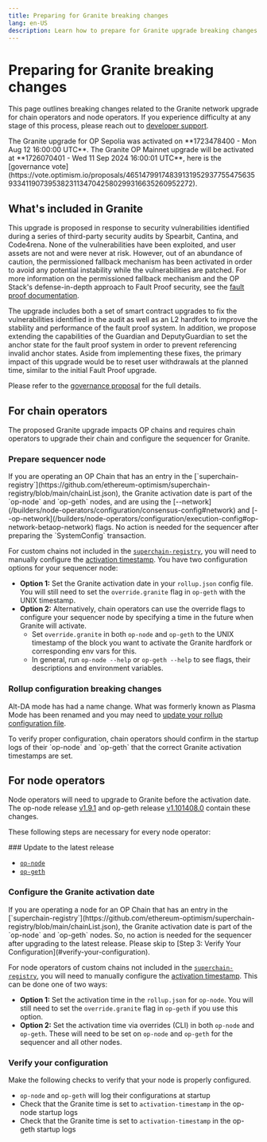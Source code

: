 ```yaml
---
title: Preparing for Granite breaking changes
lang: en-US
description: Learn how to prepare for Granite upgrade breaking changes.
---
```



# Preparing for Granite breaking changes

This page outlines breaking changes related to the Granite network upgrade for chain operators and node operators.
If you experience difficulty at any stage of this process, please reach out to [developer support](https://github.com/ethereum-optimism/developers/discussions).

<Callout type="info">
  The Granite upgrade for OP Sepolia was activated on **1723478400 - Mon Aug 12 16:00:00 UTC**.  The Granite OP Mainnet upgrade will be activated at **1726070401 - Wed 11 Sep 2024 16:00:01 UTC**, here is the [governance vote](https://vote.optimism.io/proposals/46514799174839131952937755475635933411907395382311347042580299316635260952272).
</Callout>

## What's included in Granite

This upgrade is proposed in response to security vulnerabilities identified during a series of third-party security audits by Spearbit, Cantina, and Code4rena. None of the vulnerabilities have been exploited, and user assets are not and were never at risk. However, out of an abundance of caution, the permissioned fallback mechanism has been activated in order to avoid any potential instability while the vulnerabilities are patched. For more information on the permissioned fallback mechanism and the OP Stack's defense-in-depth approach to Fault Proof security, see the [fault proof documentation](/stack/fault-proofs/fp-security).

The upgrade includes both a set of smart contract upgrades to fix the vulnerabilities identified in the audit as well as an L2 hardfork to improve the stability and performance of the fault proof system. In addition, we propose extending the capabilities of the Guardian and DeputyGuardian to set the anchor state for the fault proof system in order to prevent referencing invalid anchor states. Aside from implementing these fixes, the primary impact of this upgrade would be to reset user withdrawals at the planned time, similar to the initial Fault Proof upgrade. 

Please refer to the [governance proposal](https://gov.optimism.io/t/upgrade-proposal-10-granite-network-upgrade/8733) for the full details.

## For chain operators

The proposed Granite upgrade impacts OP chains and requires chain operators to upgrade their chain and configure the sequencer for Granite.

<Steps>

  ### Prepare sequencer node

  <Callout type="warning">
    If you are operating an OP Chain that has an entry in the [`superchain-registry`](https://github.com/ethereum-optimism/superchain-registry/blob/main/chainList.json), the Granite activation date is part of the `op-node` and `op-geth` nodes, and are using the [--network](/builders/node-operators/configuration/consensus-config#network) and [--op-network](/builders/node-operators/configuration/execution-config#op-network-betaop-network) flags. No action is needed for the sequencer after preparing the `SystemConfig` transaction. 
  </Callout>

  For custom chains not included in the [`superchain-registry`](https://github.com/ethereum-optimism/superchain-registry/blob/main/chainList.json), you will need to manually configure the [activation timestamp](https://github.com/ethereum-optimism/superchain-registry/blob/main/superchain/configs/mainnet/superchain.toml). You have two configuration options for your sequencer node:

  *   **Option 1:** Set the Granite activation date in your `rollup.json`  config file. You will still need to set the `override.granite` flag in `op-geth` with the UNIX timestamp.
  *   **Option 2:** Alternatively, chain operators can use the override flags to configure your sequencer node by specifying a time in the future when Granite will activate.
      *   Set  `override.granite`  in both `op-node` and `op-geth` to the UNIX timestamp of the block you want to activate the Granite hardfork or corresponding env vars for this.
      *   In general, run `op-node --help` or `op-geth --help` to see flags, their descriptions and environment variables.

  ### Rollup configuration breaking changes 
  
  Alt-DA mode has had a name change. What was formerly known as Plasma Mode has been renamed and you may need to [update your rollup configuration file](/builders/chain-operators/features/alt-da-mode#breaking-changes-renaming-plasma-mode-to-alt-da-mode).
</Steps>

<Callout type="info">
  To verify proper configuration, chain operators should confirm in the startup logs of their `op-node` and `op-geth` that the correct Granite activation timestamps are set.
</Callout>

## For node operators

Node operators will need to upgrade to Granite before the activation date. 
The op-node release [v1.9.1](https://github.com/ethereum-optimism/optimism/releases/tag/v1.9.1) 
and op-geth release [v1.101408.0](https://github.com/ethereum-optimism/op-geth/releases/tag/v1.101408.0) contain these changes.

These following steps are necessary for every node operator:

<Steps>
  ### Update to the latest release

  *   [`op-node`](https://github.com/ethereum-optimism/optimism/releases/tag/v1.9.1)
  *   [`op-geth`](https://github.com/ethereum-optimism/op-geth/releases/tag/v1.101408.0)

  ### Configure the Granite activation date

  <Callout type="warning">
    If you are operating a node for an OP Chain that has an entry in the [`superchain-registry`](https://github.com/ethereum-optimism/superchain-registry/blob/main/chainList.json), the Granite activation date is part of the `op-node` and `op-geth` nodes. So, no action is needed for the sequencer after upgrading to the latest release. Please skip to [Step 3: Verify Your Configuration](#verify-your-configuration).
  </Callout>

  For node operators of custom chains not included in the [`superchain-registry`](https://github.com/ethereum-optimism/superchain-registry/blob/main/chainList.json), you will need to manually configure the [activation timestamp](https://github.com/ethereum-optimism/superchain-registry/blob/main/superchain/configs/mainnet/superchain.toml). This can be done one of two ways:

  *   **Option 1:** Set the activation time in the `rollup.json` for `op-node`. You will still need to set the `override.granite` flag in `op-geth` if you use this option.
  *   **Option 2:** Set the activation time via overrides (CLI) in both `op-node` and `op-geth`. These will need to be set on `op-node` and `op-geth` for the sequencer and all other nodes.

  ### Verify your configuration

  Make the following checks to verify that your node is properly configured.

  *   `op-node` and `op-geth` will log their configurations at startup
  *   Check that the Granite time is set to `activation-timestamp` in the op-node startup logs
  *   Check that the Granite time is set to `activation-timestamp` in the op-geth startup logs
</Steps>
